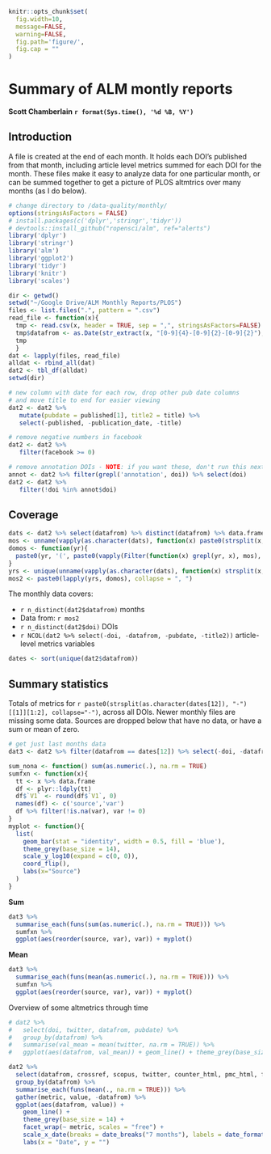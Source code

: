 ```r
knitr::opts_chunk$set(
  fig.width=10,
  message=FALSE,
  warning=FALSE,
  fig.path='figure/',
  fig.cap = ""
)
```

Summary of ALM montly reports
=============================

__Scott Chamberlain__
__`r format(Sys.time(), '%d %B, %Y')`__

## Introduction

A file is created at the end of each month. It holds each DOI's published from that month, including article level metrics summed for each DOI for the month. These files make it easy to analyze data for one particular month, or can be summed together to get a picture of PLOS altmtrics over many months (as I do below). 

```r
# change directory to /data-quality/monthly/
options(stringsAsFactors = FALSE)
# install.packages(c('dplyr','stringr','tidyr'))
# devtools::install_github("ropensci/alm", ref="alerts")
library('dplyr')
library('stringr')
library('alm')
library('ggplot2')
library('tidyr')
library('knitr')
library('scales')
```

```r
dir <- getwd()
setwd("~/Google Drive/ALM Monthly Reports/PLOS")
files <- list.files(".", pattern = ".csv")
read_file <- function(x){
  tmp <- read.csv(x, header = TRUE, sep = ",", stringsAsFactors=FALSE)
  tmp$datafrom <- as.Date(str_extract(x, "[0-9]{4}-[0-9]{2}-[0-9]{2}"), "%Y-%m-%d")
  tmp
  }
dat <- lapply(files, read_file)
alldat <- rbind_all(dat)
dat2 <- tbl_df(alldat)
setwd(dir)
```

```r
# new column with date for each row, drop other pub date columns
# and move title to end for easier viewing
dat2 <- dat2 %>%
   mutate(pubdate = published[1], title2 = title) %>%
   select(-published, -publication_date, -title)

# remove negative numbers in facebook
dat2 <- dat2 %>%
   filter(facebook >= 0)

# remove annotation DOIs - NOTE: if you want these, don't run this next few lines of code
annot <- dat2 %>% filter(grepl('annotation', doi)) %>% select(doi)
dat2 <- dat2 %>% 
   filter(!doi %in% annot$doi)
```

## Coverage

```r
dats <- dat2 %>% select(datafrom) %>% distinct(datafrom) %>% data.frame %>% .[,"datafrom"]
mos <- unname(vapply(as.character(dats), function(x) paste0(strsplit(x, "-")[[1]][1:2], collapse = "-"), ""))
domos <- function(yr){
  paste0(yr, '(', paste0(vapply(Filter(function(x) grepl(yr, x), mos), function(y) strsplit(y, "-")[[1]][[2]], ""), collapse = ", "), ')')
}
yrs <- unique(unname(vapply(as.character(dats), function(x) strsplit(x, "-")[[1]][[1]], "")))
mos2 <- paste0(lapply(yrs, domos), collapse = ", ")
```

The monthly data covers:

* `r n_distinct(dat2$datafrom)` months 
* Data from: `r mos2`
* `r n_distinct(dat2$doi)` DOIs
* `r NCOL(dat2 %>% select(-doi, -datafrom, -pubdate, -title2))` article-level metrics variables

```r
dates <- sort(unique(dat2$datafrom))
```

## Summary statistics

Totals of metrics for `r paste0(strsplit(as.character(dates[12]), "-")[[1]][1:2], collapse="-")`, across all DOIs. Newer monthly files are missing some data. Sources are dropped below that have no data, or have a sum or mean of zero.

```r
# get just last months data
dat3 <- dat2 %>% filter(datafrom == dates[12]) %>% select(-doi, -datafrom, -pubdate, -title2)
```

```r
sum_nona <- function() sum(as.numeric(.), na.rm = TRUE)
sumfxn <- function(x){
  tt <- x %>% data.frame
  df <- plyr::ldply(tt)
  df$`V1` <- round(df$`V1`, 0)
  names(df) <- c('source','var')
  df %>% filter(!is.na(var), var != 0)
}
myplot <- function(){
  list(
    geom_bar(stat = "identity", width = 0.5, fill = 'blue'),
    theme_grey(base_size = 14),
    scale_y_log10(expand = c(0, 0)),
    coord_flip(),
    labs(x="Source")
  )
}
```

__Sum__

```r
dat3 %>%
  summarise_each(funs(sum(as.numeric(.), na.rm = TRUE))) %>%
  sumfxn %>%
  ggplot(aes(reorder(source, var), var)) + myplot()
```

__Mean__

```r
dat3 %>%
  summarise_each(funs(mean(as.numeric(.), na.rm = TRUE))) %>%
  sumfxn %>%
  ggplot(aes(reorder(source, var), var)) + myplot()
```

Overview of some altmetrics through time

```r
# dat2 %>%
#   select(doi, twitter, datafrom, pubdate) %>%
#   group_by(datafrom) %>%
#   summarise(val_mean = mean(twitter, na.rm = TRUE)) %>%  
#   ggplot(aes(datafrom, val_mean)) + geom_line() + theme_grey(base_size = 14) 

dat2 %>%
  select(datafrom, crossref, scopus, twitter, counter_html, pmc_html, facebook, mendeley, wikipedia, f1000, figshare, reddit, datacite) %>%
  group_by(datafrom) %>%
  summarise_each(funs(mean(., na.rm = TRUE))) %>%  
  gather(metric, value, -datafrom) %>%
  ggplot(aes(datafrom, value)) + 
    geom_line() + 
    theme_grey(base_size = 14) + 
    facet_wrap(~ metric, scales = "free") +
    scale_x_date(breaks = date_breaks("7 months"), labels = date_format("%m/%y")) +
    labs(x = "Date", y = "")
```
